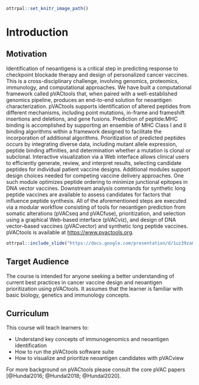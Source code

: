 
```r
ottrpal::set_knitr_image_path()
```

# Introduction

## Motivation

Identification of neoantigens is a critical step in predicting response to checkpoint blockade therapy and design of personalized cancer vaccines. This is a cross-disciplinary challenge, involving genomics, proteomics, immunology, and computational approaches. We have built a computational framework called pVACtools that, when paired with a well-established genomics pipeline, produces an end-to-end solution for neoantigen characterization. pVACtools supports identification of altered peptides from different mechanisms, including point mutations, in-frame and frameshift insertions and deletions, and gene fusions. Prediction of peptide:MHC binding is accomplished by supporting an ensemble of MHC Class I and II binding algorithms within a framework designed to facilitate the incorporation of additional algorithms. Prioritization of predicted peptides occurs by integrating diverse data, including mutant allele expression, peptide binding affinities, and determination whether a mutation is clonal or subclonal. Interactive visualization via a Web interface allows clinical users to efficiently generate, review, and interpret results, selecting candidate peptides for individual patient vaccine designs. Additional modules support design choices needed for competing vaccine delivery approaches. One such module optimizes peptide ordering to minimize junctional epitopes in DNA vector vaccines. Downstream analysis commands for synthetic long peptide vaccines are available to assess candidates for factors that influence peptide synthesis. All of the aforementioned steps are executed via a modular workflow consisting of tools for neoantigen prediction from somatic alterations (pVACseq and pVACfuse), prioritization, and selection using a graphical Web-based interface (pVACviz), and design of DNA vector–based vaccines (pVACvector) and synthetic long peptide vaccines. pVACtools is available at [https://www.pvactools.org](https://www.pvactools.org).

```r
ottrpal::include_slide("https://docs.google.com/presentation/d/1uz39zaObDGKhEVCGzO0JO35CTbC0oRAM0mxgLcMAA9Y/edit#slide=id.g2491f283519_0_0")
```

## Target Audience  

The course is intended for anyone seeking a better understanding of current best practices in cancer vaccine design and neoantigen prioritization using pVACtools. It assumes that the learner is familiar with basic biology, genetics and immunology concepts. 

## Curriculum  

This course will teach learners to:

- Understand key concepts of immunogenomics and neoantigen identification
- How to run the pVACtools software suite
- How to visualize and prioritize neoantigen candidates with pVACview

For more background on pVACtools please consult the core pVAC papers [@Hundal2016; @Hundal2018; @Hundal2020].
